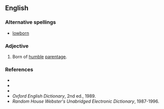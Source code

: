 ==English==

===Alternative spellings===
* [[lowborn]]

===Adjective===
{{en-adj|pos=[[low]]-[[born]]}}

# Born of [[humble]] [[parentage]].

===References===
*{{R:Webster 1828}}
*{{R:Webster 1913|lowborn}}
*{{R:Dictionary.com|lowborn}}
*''Oxford English Dictionary'', 2nd ed., 1989.
*''Random House Webster's Unabridged Electronic Dictionary'', 1987-1996.